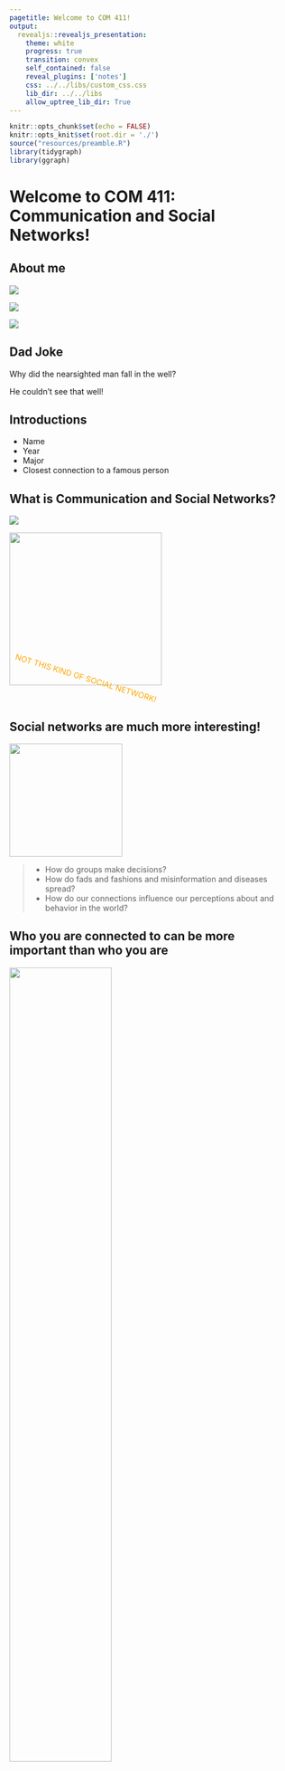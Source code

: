 ```yaml
---
pagetitle: Welcome to COM 411!
output: 
  revealjs::revealjs_presentation:
    theme: white
    progress: true
    transition: convex
    self_contained: false
    reveal_plugins: ['notes']
    css: ../../libs/custom_css.css
    lib_dir: ../../libs
    allow_uptree_lib_dir: True
---
```


```r
knitr::opts_chunk$set(echo = FALSE)
knitr::opts_knit$set(root.dir = './')
source("resources/preamble.R")
library(tidygraph)
library(ggraph)
```
# Welcome to COM 411: Communication and Social Networks!

## About me

<div class='container'>
<div class='col fragment'>
<img src='./images/the_fam.jpg'/>
</div>
<div class='col fragment'>
<img src='https://upload.wikimedia.org/wikipedia/commons/thumb/8/80/Wikipedia-logo-v2.svg/500px-Wikipedia-logo-v2.svg.png' style='max-width:250px;'>
</div>
<div class='col fragment'>
<img src="https://vignette.wikia.nocookie.net/logopedia/images/c/cd/Reddit_2017_%28Stacked%29.svg/revision/latest/scale-to-width-down/709?cb=20190502124341" style='max-width:250px;'/>
</div>
</div>

## Dad Joke

Why did the nearsighted man fall in the well?

<span class='fragment'>He couldn't see that well!</span>

## Introductions
- Name
- Year
- Major
- Closest connection to a famous person 

## What is Communication and Social Networks?

<div class='container'>
<div class='col'>
<img src='https://upload.wikimedia.org/wikipedia/commons/thumb/1/1b/Facebook_icon.svg/240px-Facebook_icon.svg.png'/>
</div>
<div class='col'>
<img src='./images/Twitter_Logo_Blue.png' style='width:270px;' />
</div>
</div>

<div style= "color:orange; transform: rotate(17deg);" class='fragment'>NOT THIS KIND OF SOCIAL NETWORK!</div>

## Social networks are much more interesting!

<img class='fragment' src='https://www.researchgate.net/profile/Thiago_Silva8/publication/224946853/figure/fig2/AS:302557231632393@1449146673764/Illustration-of-the-Zacharys-karate-club-network-There-are-34-vertices-divided-into-two.png' height='200px' />

>- How do groups make decisions?
>- How do fads and fashions and misinformation and diseases spread?
>- How do our connections influence our perceptions about and behavior in the world?

## Who you are connected to can be more important than who you are

<img class='fragment' src='./images/dyad_net.png' style='width:60%'/>

## Who you are connected to can be more important than who you are

<img class='fragment' src='./images/full_net.png' style='width:60%;'/>

## Who you are connected to can be more important than who you are

<img class='fragment' src='./images/covid_bubble.png' style='width:60%;'/>


## Goals
> 1. Understand the foundations of network theory and analysis
> 2. Critically read social network studies
> 3. Learn how social networks relate to your own interests
> 4. Gain a basic understanding of gathering and analyzing network data in R

# How we reach those goals

## About the class

> - Building a learning community
> - Discussions vs. lectures
> - Resolving confusion
> - Project-based

## Grading
>- Normal grading has some negative unintended consequences
<div class='container'>
<div class='col'>
<img class='fragment' src='./images/discussion.jpg' style='max-width:450px;'/>
</div>
</div>
>- How can we build a learning community?

## Grading
>- I'm interested in teaching, not assessing
> - Goal is to build structures that encourage learning and accountability
>- Assignments will be turned in on Brightspace and/or discussed in class
>- I will provide general feedback
>- 3 times during the semester you will turn in reflection pieces
>- If I disagree I will reach out

## Dangers of this approach to grading

## Class Meetings

> - Most content is asynchronous
>	- Readings
>	- Video lectures
> - Tuesdays
>   - Discussion questions due on Mondays (Google Docs link)
>	- Time discussing + reviewing homework
>	- Random cold calling
>	- I will track whether you are prepared
> - Thursdays 
>	- Activities
>	- R Labs
>	- Co-working / Office Hours

## Class meetings

> - Don't come if you might have COVID (or other transmissible illnesses)!
> - Otherwise, be here!

## Assignments

>- Homework
>	- Social network concepts
>	- Programming practice
>- Reading
>	- Discussion Questions due Monday at noon
>- Participation (in-class and online)

## Readings
> - Academic papers
>	- Typically linked from wiki
>	- A few on Brightspace (I will make this clear)
> - Textbooks
>	- Networks, Crowds and Markets
>	- Introduction to social network methods

## Programming

>- You will understand what this means! :)

<div class='fragment'>
```r
create_notable('zachary') %>%
  activate(nodes) %>%
  mutate(group = as.factor(group_infomap())) %>%
  ggraph(layout = 'kk') +
  geom_edge_fan(width=.2) + 
  geom_node_point(aes(color = group), size = 5)
```
</div>

## Exam
> - One exam
>	- Goal is to encourage self-accountability

## Final Project

Options:

> - "Pitch" to an organization about how what you have learned could be used to help their organization
> - Group project: network-based intervention (e.g., spreading an idea on campus)
> - (Group?) research project: analysis of network data


# Resources

## Discord

> - Conversation and questions
> - Help
>	- In general, ask publicly so others can answer / see the answer

## Wiki

> - Schedule
> - Links to readings

## Brightspace

> - Some readings
> - Submit assignments

## Office Hours

> - Thursdays, 2-4
>	- Also open to meeting virtually

## Please be vocal
>- I will solicit feedback as part of reflections
>- Let me know what is and isn't working

## Assignments

>- Read the syllabus
> - This Thursday will be a (fun!) synchronous activity


## Questions?


# Simulation Activity

## Rules
- Only communicate through written messages, to neighbors
- Give resources with '$give jdfoote A'
- You can continue playing after you have all resources, if you want

## How did it go?

>- What worked well?
>- What didn't?
>- Who was fastest? Why?
>- What was the longest path a resource traveled?

## Global network

## Debrief topics to cover
- Degree centrality
- Reciprocity
- Social capital
- Structural holes
- Reputation and deceit
- Position and power
- Multiplexity
- Number vs. type of ties (centrality measures)
- Global/local networks
- Tie maintenance
- Sponsorship
- Norms and social conventions

## Meta discussion
- How does this differ from real-world networks?

- What does this make you see differently?


